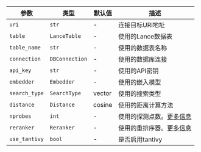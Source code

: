 | 参数          | 类型           | 默认值  | 描述                                                                                                                   |
| ------------- | -------------- | ------- | ---------------------------------------------------------------------------------------------------------------------- |
| `uri`         | `str`          | -       | 连接目标URI地址                                                                                                        |
| `table`       | `LanceTable`   | -       | 使用的Lance数据表                                                                                                      |
| `table_name`  | `str`          | -       | 使用的数据表名称                                                                                                       |
| `connection`  | `DBConnection` | -       | 使用的数据库连接                                                                                                       |
| `api_key`     | `str`          | -       | 使用的API密钥                                                                                                          |
| `embedder`    | `Embedder`     | -       | 使用的嵌入模型                                                                                                         |
| `search_type` | `SearchType`   | vector  | 使用的搜索类型                                                                                                         |
| `distance`    | `Distance`     | cosine  | 使用的距离计算方法                                                                                                     |
| `nprobes`     | `int`          | -       | 使用的探测点数。[更多信息](https://lancedb.github.io/lancedb/ann_indexes/#use-gpu-to-build-vector-index)               |
| `reranker`    | `Reranker`     | -       | 使用的重排序器。[更多信息](https://lancedb.github.io/lancedb/hybrid_search/eval/)                                      |
| `use_tantivy` | `bool`         | -       | 是否启用tantivy                                                                                                        |